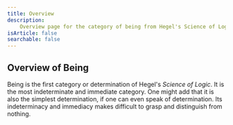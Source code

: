 ```yaml
---
title: Overview
description:
    Overview page for the category of being from Hegel's Science of Logic.
isArticle: false
searchable: false
---
```


## Overview of Being

Being is the first category or determination of Hegel's _Science of Logic_. It
is the most indeterminate and immediate category. One might add that it is also
the simplest determination, if one can even speak of determination. Its
indeterminacy and immediacy makes difficult to grasp and distinguish from
nothing.
